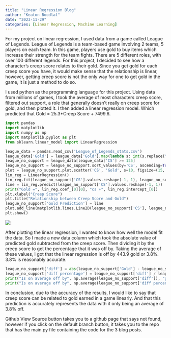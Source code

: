 ```yaml
---
title: "Linear Regression Blog"
author: "Keaton Boodlal"
date: "2023-11-29"
categories: [Linear Regression, Machine Learning]
---
```


For my project on linear regression, I used data from a game called League of Legends. League of Legends is a team-based game involving 2 teams, 5 players on each team. In this game, players use gold to buy items which increase their strength for the team fights. There are 5 different roles, with over 100 different legends. For this project, I decided to see how a character's creep score relates to their gold. Since you get gold for each creep score you have, it would make sense that the relationship is linear, however, getting creep score is not the only way for one to get gold in the game, it is just a method to do so.

I used python as the programming language for this project. Using data from millions of games, I took the average of most characters creep score, filtered out support, a role that generally doesn't really on creep score for gold, and then plotted it. I then added a linear regression model. Which predicted that Gold = 25.3\*Creep Score + 7499.6.

``` python
import pandas
import matplotlib
import numpy as np
import matplotlib.pyplot as plt
from sklearn.linear_model import LinearRegression
```

``` python
league_data = pandas.read_csv('League_of_Legends_stats.csv')
league_data['Gold'] = league_data['Gold'].map(lambda s: int(s.replace(",", "")))
league_no_support = league_data[league_data['CS'] >= 125]
league_no_support = league_no_support.sort_values(by='CS', ascending=True)
plot = league_no_support.plot.scatter('CS', 'Gold', s=10, figsize=(15, 15))
lin_reg = LinearRegression()
lin_reg.fit(league_no_support['CS'].values.reshape(-1, 1), league_no_support['Gold'].values.reshape(-1, 1))
line = lin_reg.predict(league_no_support['CS'].values.reshape(-1, 1))
print("Gold =", lin_reg.coef_[0][0], "cs +", lin_reg.intercept_[0])
plt.xlabel("Creep Score")
plt.title("Relationship between Creep Score and Gold")
league_no_support['Gold Prediction'] = line
plot.add_line(matplotlib.lines.Line2D(league_no_support['CS'], league_no_support['Gold Prediction']))
plt.show()
```

![](csVgold.jpg)

After plotting the linear regression, I wanted to know how well the model fit the data. So I made a new data column which took the absolute value of predicted gold subtracted from the creep score. Then dividing it by the creep score to get the percentage that it was off by. Taking the average of these values, I got that the linear regression is off by 443.9 gold or 3.8%. 3.8% is reasonably accurate.

``` python
league_no_support['diff'] = abs(league_no_support['Gold'] - league_no_support['Gold Prediction'])
league_no_support['diff percentage'] = league_no_support['diff'] / league_no_support['Gold'] * 100
print("Is on average off by", np.average(league_no_support['diff']), "gold")
print("Is on average off by", np.average(league_no_support['diff percentage']), "%")
```

In conclusion, due to the accuracy of the results, I would like to say that creep score can be related to gold earned in a game linearly. And that this prediction is accurately represents the data with it only being an average of 3.8% off.

Github View Source button takes you to a github page that says not found, however if you click on the default branch button, it takes you to the repo that has the main.py file containing the code for the 3 blog posts.
